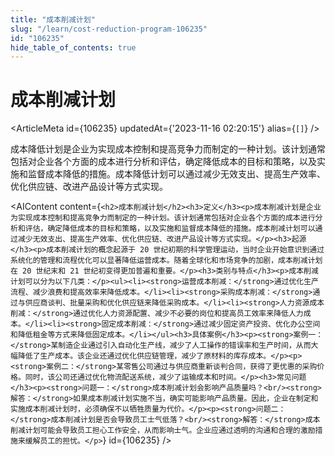 ```yaml
---
title: "成本削减计划"
slug: "/learn/cost-reduction-program-106235"
id: "106235"
hide_table_of_contents: true
---
```



# 成本削减计划

<ArticleMeta id={106235} updatedAt={'2023-11-16 02:20:15'} alias={`[]`} />
<div className='border-solid border-b border-t-0 my-4 border-[var(--ifm-color-gray-300)]' />

成本降低计划是企业为实现成本控制和提高竞争力而制定的一种计划。该计划通常包括对企业各个方面的成本进行分析和评估，确定降低成本的目标和策略，以及实施和监督成本降低的措施。成本降低计划可以通过减少无效支出、提高生产效率、优化供应链、改进产品设计等方式实现。

<AIContent content={`<h2>成本削减计划</h2><h3>定义</h3><p>成本削减计划是企业为实现成本控制和提高竞争力而制定的一种计划。该计划通常包括对企业各个方面的成本进行分析和评估，确定降低成本的目标和策略，以及实施和监督成本降低的措施。成本削减计划可以通过减少无效支出、提高生产效率、优化供应链、改进产品设计等方式实现。</p><h3>起源</h3><p>成本削减计划的概念起源于 20 世纪初期的科学管理运动，当时企业开始意识到通过系统化的管理和流程优化可以显著降低运营成本。随着全球化和市场竞争的加剧，成本削减计划在 20 世纪末和 21 世纪初变得更加普遍和重要。</p><h3>类别与特点</h3><p>成本削减计划可以分为以下几类：</p><ul><li><strong>运营成本削减：</strong>通过优化生产流程、减少浪费和提高效率来降低成本。</li><li><strong>采购成本削减：</strong>通过与供应商谈判、批量采购和优化供应链来降低采购成本。</li><li><strong>人力资源成本削减：</strong>通过优化人力资源配置、减少不必要的岗位和提高员工效率来降低人力成本。</li><li><strong>固定成本削减：</strong>通过减少固定资产投资、优化办公空间和降低租金等方式来降低固定成本。</li></ul><h3>具体案例</h3><p><strong>案例一：</strong>某制造企业通过引入自动化生产线，减少了人工操作的错误率和生产时间，从而大幅降低了生产成本。该企业还通过优化供应链管理，减少了原材料的库存成本。</p><p><strong>案例二：</strong>某零售公司通过与供应商重新谈判合同，获得了更优惠的采购价格。同时，该公司还通过优化物流配送系统，减少了运输成本和时间。</p><h3>常见问题</h3><p><strong>问题一：</strong>成本削减计划会影响产品质量吗？<br/><strong>解答：</strong>如果成本削减计划实施不当，确实可能影响产品质量。因此，企业在制定和实施成本削减计划时，必须确保不以牺牲质量为代价。</p><p><strong>问题二：</strong>成本削减计划是否会导致员工士气低落？<br/><strong>解答：</strong>成本削减计划可能会导致员工担心工作安全，从而影响士气。企业应通过透明的沟通和合理的激励措施来缓解员工的担忧。</p>`} id={106235} />
